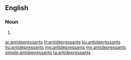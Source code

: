 ==English==

===Noun===
{{head|en|plural}}

# {{plural of|antidepressant|lang=en|nocat=1}}

[[ar:antidepressants]]
[[fr:antidepressants]]
[[ku:antidepressants]]
[[hu:antidepressants]]
[[mg:antidepressants]]
[[my:antidepressants]]
[[simple:antidepressants]]
[[ta:antidepressants]]